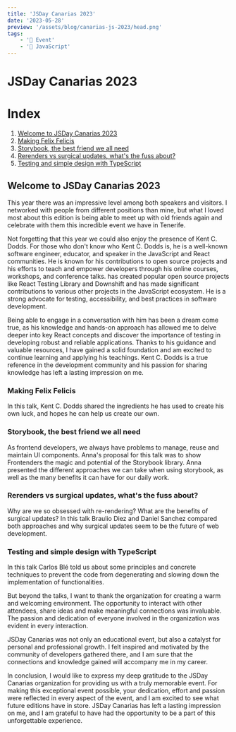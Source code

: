 ```yaml
---
title: 'JSDay Canarias 2023'
date: '2023-05-28'
preview: '/assets/blog/canarias-js-2023/head.png'
tags:
    - '🎤 Event'
    - '📒 JavaScript'
---
```


# JSDay Canarias 2023

<MdxImage src="/assets/blog/canarias-js-2023/head.png" alt="photo" />

# Index

1. [Welcome to JSDay Canarias 2023](#welcome)
2. [Making Felix Felicis](#kent)
3. [Storybook, the best friend we all need](#anna)
4. [Rerenders vs surgical updates, what's the fuss about?](#braulio)
5. [Testing and simple design with TypeScript](#carlos)

## Welcome to JSDay Canarias 2023<a name="welcome"></a>

This year there was an impressive level among both speakers and visitors. I networked with people from different positions than mine, but what I loved most about this edition is being able to meet up with old friends again and celebrate with them this incredible event we have in Tenerife.

<MdxImage src="/assets/blog/canarias-js-2023/friends.jpeg" alt="photo" />

Not forgetting that this year we could also enjoy the presence of Kent C. Dodds. For those who don't know who Kent C. Dodds is, he is a well-known software engineer, educator, and speaker in the JavaScript and React communities. He is known for his contributions to open source projects and his efforts to teach and empower developers through his online courses, workshops, and conference talks. has created popular open source projects like React Testing Library and Downshift and has made significant contributions to various other projects in the JavaScript ecosystem. He is a strong advocate for testing, accessibility, and best practices in software development.

<MdxImage src="/assets/blog/canarias-js-2023/big-boss.jpeg" alt="photo" />

Being able to engage in a conversation with him has been a dream come true, as his knowledge and hands-on approach has allowed me to delve deeper into key React concepts and discover the importance of testing in developing robust and reliable applications. Thanks to his guidance and valuable resources, I have gained a solid foundation and am excited to continue learning and applying his teachings. Kent C. Dodds is a true reference in the development community and his passion for sharing knowledge has left a lasting impression on me.

### Making Felix Felicis<a name="kent"></a>

In this talk, Kent C. Dodds shared the ingredients he has used to create his own luck, and hopes he can help us create our own.

<MdxImage src="/assets/blog/canarias-js-2023/making-felix-felicis/kent.jpeg" alt="photo" />

### Storybook, the best friend we all need<a name="kent"></a>

As frontend developers, we always have problems to manage, reuse and maintain UI components. Anna's proposal for this talk was to show Frontenders the magic and potential of the Storybook library. Anna presented the different approaches we can take when using storybook, as well as the many benefits it can have for our daily work.

<MdxImage
	src="/assets/blog/canarias-js-2023/storybook-the-best-friend-we-all-need/anna-sala.jpeg"
	alt="photo"
/>

### Rerenders vs surgical updates, what's the fuss about?<a name="braulio"></a>

Why are we so obsessed with re-rendering? What are the benefits of surgical updates? In this talk Braulio Diez and Daniel Sanchez compared both approaches and why surgical updates seem to be the future of web development.

<MdxImage
	src="/assets/blog/canarias-js-2023/rerenders-vs-surical-updates/braulio-diez-and-daniel-sanchez.jpeg"
	alt="photo"
/>

### Testing and simple design with TypeScript<a name="carlos"></a>

In this talk Carlos Blé told us about some principles and concrete techniques to prevent the code from degenerating and slowing down the implementation of functionalities.

<MdxImage
	src="/assets/blog/canarias-js-2023/testing-y-diseno-simple-con-typescript/carlos-ble.jpeg"
	alt="photo"
/>

But beyond the talks, I want to thank the organization for creating a warm and welcoming environment. The opportunity to interact with other attendees, share ideas and make meaningful connections was invaluable. The passion and dedication of everyone involved in the organization was evident in every interaction.

JSDay Canarias was not only an educational event, but also a catalyst for personal and professional growth. I felt inspired and motivated by the community of developers gathered there, and I am sure that the connections and knowledge gained will accompany me in my career.

In conclusion, I would like to express my deep gratitude to the JSDay Canarias organization for providing us with a truly memorable event. For making this exceptional event possible, your dedication, effort and passion were reflected in every aspect of the event, and I am excited to see what future editions have in store. JSDay Canarias has left a lasting impression on me, and I am grateful to have had the opportunity to be a part of this unforgettable experience.
